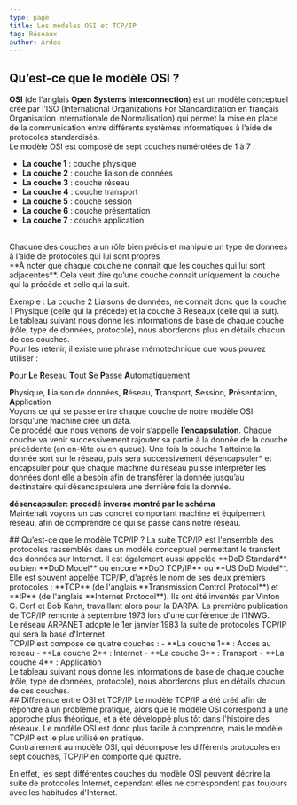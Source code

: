 ```yaml
---
type: page
title: Les modeles OSI et TCP/IP
tag: Réseaux
author: Ardox
---
```


## Qu’est-ce que le modèle OSI ?
**OSI** (de l'anglais **Open Systems Interconnection**) est un modèle conceptuel crée par l’ISO (International
Organizations For Standardization en français Organisation Internationale de Normalisation) qui permet la mise
en place de la communication entre différents systèmes informatiques à l’aide de protocoles standardisés.
<br />
Le modèle OSI est composé de sept couches numérotées de 1 à 7 :
- **La couche 1** : couche physique
- **La couche 2** : couche liaison de données
- **La couche 3** : couche réseau
- **La couche 4** : couche transport
- **La couche 5** : couche session
- **La couche 6** : couche présentation
- **La couche 7** : couche application
<br />
Chacune des couches a un rôle bien précis et manipule un type de données à l’aide de protocoles qui lui sont propres
<br />
**À noter que chaque couche ne connait que les couches qui lui sont adjacentes**. Cela veut dire qu’une couche
connait uniquement la couche qui la précède et celle qui la suit.

Exemple : La couche 2 Liaisons de données, ne connait donc que la couche 1 Physique (celle qui la précède) et la couche
3 Réseaux (celle qui la suit).
<br />
Le tableau suivant nous donne les informations de base de chaque couche (rôle, type de données, protocole), nous
aborderons plus en détails chacun de ces couches.
<Diagram src="/reseaux/ositab.png" />
<br />
Pour les retenir, il existe une phrase mémotechnique que vous pouvez utiliser :

**P**our **L**e **R**eseau **T**out **S**e **P**asse **A**utomatiquement

**P**hysique, **L**iaison de données, **R**éseau, **T**ransport, **S**ession, **P**résentation, **A**pplication
<br />
Voyons ce qui se passe entre chaque couche de notre modèle OSI lorsqu’une machine crée un data.
<Diagram src="/reseaux/osi.png" />
<br />
Ce procédé que nous venons de voir s’appelle **l’encapsulation**. Chaque couche va venir successivement rajouter sa
partie à la donnée de la couche précédente (en en-tête ou en queue). Une fois la couche 1 atteinte la donnée sort sur le
réseau, puis sera successivement désencapsuler* et encapsuler pour que chaque machine du réseau puisse
interpréter les données dont elle a besoin afin de transférer la donnée jusqu’au destinataire qui désencapsulera une
dernière fois la donnée.

**désencapsuler: procédé inverse montré par le schéma**
<br />
Maintenait voyons un cas concret comportant machine et équipement réseau, afin de comprendre ce qui se passe dans
notre réseau.
<Diagram src="/reseaux/osi2.png" />
<br />
<div className="seperator"></div>
## Qu’est-ce que le modèle TCP/IP ?
La suite TCP/IP est l'ensemble des protocoles rassemblés dans un modèle conceptuel permettant le transfert des
données sur Internet. Il est également aussi appelée **DoD Standard** ou bien **DoD Model** ou encore **DoD TCP/IP** ou **US
DoD Model**.
<br />
Elle est souvent appelée TCP/IP, d'après le nom de ses deux premiers protocoles : **TCP** (de l'anglais **Transmission
Control Protocol**) et **IP** (de l'anglais **Internet Protocol**). Ils ont été inventés par Vinton G. Cerf et Bob Kahn, travaillant
alors pour la DARPA. La première publication de TCP/IP remonte à septembre 1973 lors d'une conférence de l'INWG.
<br />
Le réseau ARPANET adopte le 1er janvier 1983 la suite de protocoles TCP/IP qui sera la base d'Internet.
<br />
TCP/IP est composé de quatre couches :
- **La couche 1** : Acces au reseau
- **La couche 2** : Internet
- **La couche 3** : Transport
- **La couche 4** : Application
<br />
Le tableau suivant nous donne les informations de base de chaque couche (rôle, type de données, protocole), nous
aborderons plus en détails chacun de ces couches.
<Diagram src="/reseaux/tcptab.png" />
<br /> 
<div className='seperator'></div>
## Difference entre OSI et TCP/IP
Le modèle TCP/IP a été créé afin de répondre à un problème pratique, alors que le modèle OSI correspond à une
approche plus théorique, et a été développé plus tôt dans l'histoire des réseaux. Le modèle OSI est donc plus facile à
comprendre, mais le modèle TCP/IP est le plus utilisé en pratique.
<br />
Contrairement au modèle OSI, qui décompose les différents protocoles en sept couches, TCP/IP en comporte que quatre.

En effet, les sept différentes couches du modèle OSI peuvent décrire la suite de protocoles Internet, cependant elles ne
correspondent pas toujours avec les habitudes d'Internet.
<br />
<Diagram src='/reseaux/osivstcp.png' />
<br />
<div className='seperator'></div>